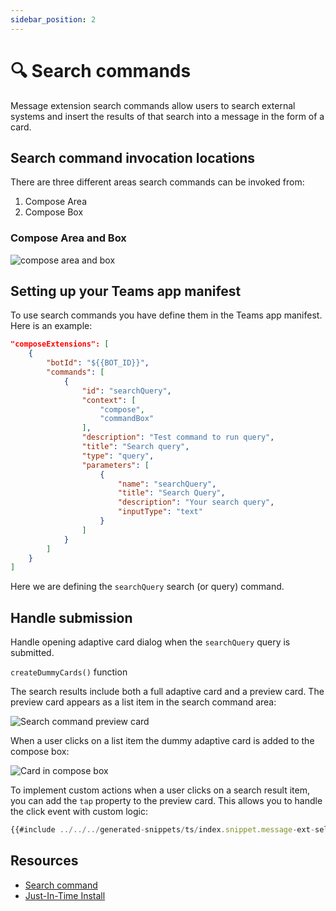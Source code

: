 ```yaml
---
sidebar_position: 2
---
```



# 🔍 Search commands

Message extension search commands allow users to search external systems and insert the results of that search into a message in the form of a card.

## Search command invocation locations

There are three different areas search commands can be invoked from:

1. Compose Area
2. Compose Box

### Compose Area and Box

![compose area and box](/screenshots/compose-area.png)

## Setting up your Teams app manifest

To use search commands you have define them in the Teams app manifest. Here is an example:

```json
"composeExtensions": [
    {
        "botId": "${{BOT_ID}}",
        "commands": [
            {
                "id": "searchQuery",
                "context": [
                    "compose",
                    "commandBox"
                ],
                "description": "Test command to run query",
                "title": "Search query",
                "type": "query",
                "parameters": [
                    {
                        "name": "searchQuery",
                        "title": "Search Query",
                        "description": "Your search query",
                        "inputType": "text"
                    }
                ]
            }
        ]
    }
]
```


Here we are defining the `searchQuery` search (or query) command.

## Handle submission

Handle opening adaptive card dialog when the `searchQuery` query is submitted.

<FileCodeBlock
    lang="typescript"
    src="/generated-snippets/ts/index.snippet.message-ext-query.ts"
/>

`createDummyCards()` function

<FileCodeBlock
    lang="typescript"
    src="/generated-snippets/ts/card.snippet.message-ext-create-dummy-cards.ts"
/>

The search results include both a full adaptive card and a preview card. The preview card appears as a list item in the search command area:

![Search command preview card](/screenshots/preview-card.png)

When a user clicks on a list item the dummy adaptive card is added to the compose box:

![Card in compose box](/screenshots/card-in-compose.png)

To implement custom actions when a user clicks on a search result item, you can add the `tap` property to the preview card. This allows you to handle the click event with custom logic:

<!-- langtabs-start -->
```typescript
{{#include ../../../generated-snippets/ts/index.snippet.message-ext-select-item.ts }}
```
<!-- langtabs-end -->

## Resources

- [Search command](https://learn.microsoft.com/en-us/microsoftteams/platform/messaging-extensions/how-to/search-commands/define-search-command?tabs=Teams-toolkit%2Cdotnet)
- [Just-In-Time Install](https://learn.microsoft.com/en-us/microsoftteams/platform/messaging-extensions/how-to/search-commands/universal-actions-for-search-based-message-extensions#just-in-time-install)